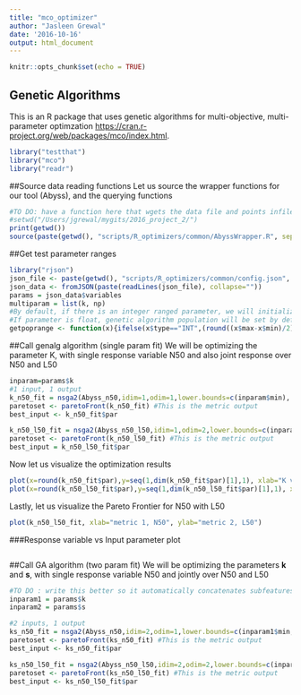 ```yaml
---
title: "mco_optimizer"
author: "Jasleen Grewal"
date: '2016-10-16'
output: html_document
---
```


```r
knitr::opts_chunk$set(echo = TRUE)
```

## Genetic Algorithms
This is an R package that uses genetic algorithms for multi-objective, multi-parameter optimzation <https://cran.r-project.org/web/packages/mco/index.html>.

```r
library("testthat")
library("mco")
library("readr")
```

##Source data reading functions 
Let us source the wrapper functions for our tool (Abyss), and the querying functions  
```r
#TO DO: have a function here that wgets the data file and points infile var to downloaded file
#setwd("/Users/jgrewal/mygits/2016_project_2/")
print(getwd())
source(paste(getwd(), "scripts/R_optimizers/common/AbyssWrapper.R", sep="/"))
```

##Get test parameter ranges
```r
library("rjson")
json_file <- paste(getwd(), "scripts/R_optimizers/common/config.json", sep="/")
json_data <- fromJSON(paste(readLines(json_file), collapse=""))
params = json_data$variables
multiparam = list(k, np)
#By default, if there is an integer ranged parameter, we will initialize the genetic algorithm population to half the size of the range of this parameter
#If parameter is float, genetic algorithm population will be set by default to the range to the parameter
getpoprange <- function(x){ifelse(x$type=="INT",(round((x$max-x$min)/2) - (round((x$max-x$min)/2) %% 4)), ((x$max-x$min) - ((x$max-x$min) %% 4)))}
```

##Call genalg algorithm (single param fit)
We will be optimizing the parameter K, with single response variable N50 and also joint response over N50 and L50
```r
inparam=params$k
#1 input, 1 output
k_n50_fit = nsga2(Abyss_n50,idim=1,odim=1,lower.bounds=c(inparam$min), upper.bounds=c(inparam$max),popsize=getpoprange(inparam), generations=100,  mprob=0.01, cprob=0.2)
paretoset <- paretoFront(k_n50_fit) #This is the metric output
best_input <- k_n50_fit$par 

k_n50_l50_fit = nsga2(Abyss_n50_l50,idim=1,odim=2,lower.bounds=c(inparam$min), upper.bounds=c(inparam$max),popsize=getpoprange(inparam), generations=100,mprob = 0.01,cprob=0.2)
paretoset <- paretoFront(k_n50_l50_fit) #This is the metric output
best_input = k_n50_l50_fit$par  
```

Now let us visualize the optimization results 
```r
plot(x=round(k_n50_fit$par),y=seq(1,dim(k_n50_fit$par)[1],1), xlab="K value", ylab="Population set", main="Parameter space at final iteration \n Optimization over \nObjective function N50", xlim=c(inparam$min,inparam$max))
plot(x=round(k_n50_l50_fit$par),y=seq(1,dim(k_n50_l50_fit$par)[1],1), xlab="K value", ylab="Population set", main="Parameter space at final iteration \n Joint optimization over \nObjective functions N50 and L50", xlim=c(inparam$min, inparam$max))
```

Lastly, let us visualize the Pareto Frontier for N50 with L50
```r
plot(k_n50_l50_fit, xlab="metric 1, N50", ylab="metric 2, L50")
```

###Response variable vs Input parameter plot
```r

```

##Call GA algorithm (two param fit)
We will be optimizing the parameters **k** and **s**, with single response variable N50 and jointly over N50 and L50
```r
#TO DO : write this better so it automatically concatenates subfeatures per param  
inparam1 = params$k
inparam2 = params$s

#2 inputs, 1 output
ks_n50_fit = nsga2(Abyss_n50,idim=2,odim=1,lower.bounds=c(inparam1$min, inparam2$min), upper.bounds=c(inparam1$max, inparam2$max),popsize=max(getpoprange(inparam1), getpoprange(inparam2)), generations=100, mprob=0.01, cprob=0.2) 
paretoset <- paretoFront(ks_n50_fit) #This is the metric output
best_input <- ks_n50_fit$par 

ks_n50_l50_fit = nsga2(Abyss_n50_l50,idim=2,odim=2,lower.bounds=c(inparam1$min, inparam2$min), upper.bounds=c(inparam1$max, inparam2$max),popsize=max(getpoprange(inparam1), getpoprange(inparam2)), generations=100,mprob = 0.01,cprob=0.2)
paretoset <- paretoFront(ks_n50_l50_fit) #This is the metric output
best_input <- ks_n50_l50_fit$par
```


